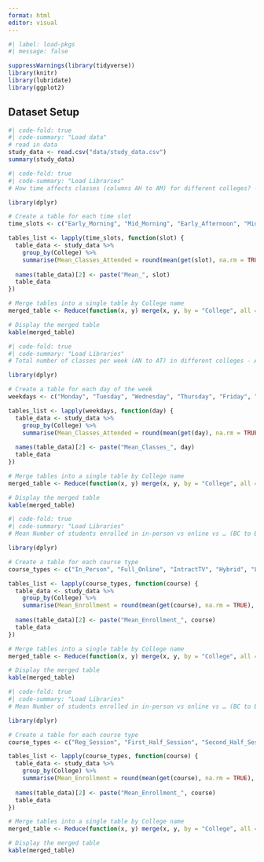 ```yaml
---
format: html
editor: visual
---
```


```r
#| label: load-pkgs
#| message: false

suppressWarnings(library(tidyverse))
library(knitr)
library(lubridate)
library(ggplot2)
```

## Dataset Setup

```r
#| code-fold: true
#| code-summary: "Load data"
# read in data
study_data <- read.csv("data/study_data.csv")
summary(study_data)
```

```r
#| code-fold: true
#| code-summary: "Load Libraries"
# How time affects classes (columns AH to AM) for different colleges? - Anjani

library(dplyr)

# Create a table for each time slot
time_slots <- c("Early_Morning", "Mid_Morning", "Early_Afternoon", "Mid_Afternoon", "Evening", "Asynchronous")

tables_list <- lapply(time_slots, function(slot) {
  table_data <- study_data %>%
    group_by(College) %>%
    summarise(Mean_Classes_Attended = round(mean(get(slot), na.rm = TRUE), 2))
  
  names(table_data)[2] <- paste("Mean_", slot)
  table_data
})

# Merge tables into a single table by College name
merged_table <- Reduce(function(x, y) merge(x, y, by = "College", all = TRUE), tables_list)

# Display the merged table
kable(merged_table)

```

```r
#| code-fold: true
#| code-summary: "Load Libraries"
# Total number of classes per week (AN to AT) in different colleges - Anjani

library(dplyr)

# Create a table for each day of the week
weekdays <- c("Monday", "Tuesday", "Wednesday", "Thursday", "Friday", "Saturday", "Sunday")

tables_list <- lapply(weekdays, function(day) {
  table_data <- study_data %>%
    group_by(College) %>%
    summarise(Mean_Classes_Attended = round(mean(get(day), na.rm = TRUE), 2))
  
  names(table_data)[2] <- paste("Mean_Classes_", day)
  table_data
})

# Merge tables into a single table by College name
merged_table <- Reduce(function(x, y) merge(x, y, by = "College", all = TRUE), tables_list)

# Display the merged table
kable(merged_table)

```

```r
#| code-fold: true
#| code-summary: "Load Libraries"
# Mean Number of students enrolled in in-person vs online vs … (BC to BH) for different colleges - Utkarsha

library(dplyr)

# Create a table for each course type
course_types <- c("In_Person", "Full_Online", "IntractTV", "Hybrid", "Live_Online")

tables_list <- lapply(course_types, function(course) {
  table_data <- study_data %>%
    group_by(College) %>%
    summarise(Mean_Enrollment = round(mean(get(course), na.rm = TRUE), 2))
  
  names(table_data)[2] <- paste("Mean_Enrollment_", course)
  table_data
})

# Merge tables into a single table by College name
merged_table <- Reduce(function(x, y) merge(x, y, by = "College", all = TRUE), tables_list)

# Display the merged table
kable(merged_table)

```

```r
#| code-fold: true
#| code-summary: "Load Libraries"
# Mean Number of students enrolled in in-person vs online vs … (BC to BH) for different colleges - Utkarsha

library(dplyr)

# Create a table for each course type
course_types <- c("Reg_Session", "First_Half_Session", "Second_Half_Session", "First_Third_Session", "Second_Third_Session", "Third_Third_Session", "Ten_Week", "Thirteen_Week", "Other")

tables_list <- lapply(course_types, function(course) {
  table_data <- study_data %>%
    group_by(College) %>%
    summarise(Mean_Enrollment = round(mean(get(course), na.rm = TRUE), 2))
  
  names(table_data)[2] <- paste("Mean_Enrollment_", course)
  table_data
})

# Merge tables into a single table by College name
merged_table <- Reduce(function(x, y) merge(x, y, by = "College", all = TRUE), tables_list)

# Display the merged table
kable(merged_table)
```
